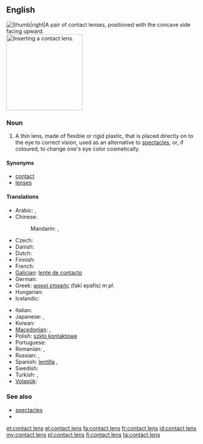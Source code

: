 ==English==
[[File:Contactlenzen Confortissimo.JPG||thumb|right|A pair of contact lenses, positioned with the concave side facing upward.]]
[[Image:Contact Lens Ayala.jpg|thumb|200px|Inserting a contact lens.]]

===Noun===
{{en-noun|sg=[[contact]] [[lens]]|contact lenses}}

# A thin lens, made of flexible or rigid plastic, that is placed directly on to the eye to correct vision, used as an alternative to [[spectacles]], or, if coloured, to change one's eye color cosmetically.

====Synonyms====
* [[contact]]
* [[lens]]es

====Translations====
{{trans-top|thin lens placed directly on the eye}}
* Arabic: {{t|ar|عدسة لاقصة|f}},  {{t|ar|عدسة|f|tr=3ádasa}}
* Chinese:
*: Mandarin: {{t|zh|隱形眼鏡|sc=Hani}}, {{t|zh|隱形眼镜|tr=yǐnxíng yǎnjìng|sc=Hani}}
* Czech: {{t-|cs|kontaktní čočka|f}}
* Danish: {{t|da|kontaktlinse|c}}
* Dutch: {{t+|nl|contactlens|f}}
* Finnish: {{t+|fi|piilolinssi}}
* French: {{t+|fr|lentille de contact|f}}
* [[Galician]]: [[lente de contacto]] {{f}}
* German: {{t-|de|Kontaktlinse|f}}
* Greek: [[φακοί επαφής]] (fakí epafís) ''m pl.''
* Hungarian: {{t+|hu|kontaktlencse}}
* Icelandic: {{t|is|augnlinsa|f}}
{{trans-mid}}
* Italian: {{t-|it|lente a contatto|f}}
* Japanese: {{t|ja|コンタクトレンズ|tr=kontakuto renzu}}, {{t|ja|コンタクト|tr=kontakuto|sc=Jpan}}
* Korean: {{t|ko|콘택트 렌즈|tr=kontaekteu lenjeu|sc=Kore}}
* [[Macedonian]]: {{t|mk|контактна леќа|f|tr=kóntaktna léḱa}},  {{t|mk|контактни леќи|p|tr=kóntaktni léḱi}}
* Polish: [[szkło kontaktowe]] {{n}}
* Portuguese: {{t|pt|lente de contato|f}}
* Romanian: {{t|ro|lentilă de contact|f}}, {{t|ro|lentile de contact|f|p}}
* Russian: {{t|ru|контактная линза|f|tr=kontáktnaja línza}}, {{t|ru|линза|f|tr=línza|sc=Cyrl}}
* Spanish: [[lentilla]] {{f}}, {{t|es|lente de contacto|m}}
* Swedish: {{t+|sv|kontaktlins|c}}
* Turkish: {{t+|tr|lens}},  {{t-|tr|kontakt lens}}
* [[Volapük]]: {{t|vo|kontagalentül}}
{{trans-bottom}}

===See also===
* [[spectacles]]
* {{pedia}}

[[et:contact lens]]
[[el:contact lens]]
[[fa:contact lens]]
[[fr:contact lens]]
[[id:contact lens]]
[[my:contact lens]]
[[pl:contact lens]]
[[fi:contact lens]]
[[ta:contact lens]]